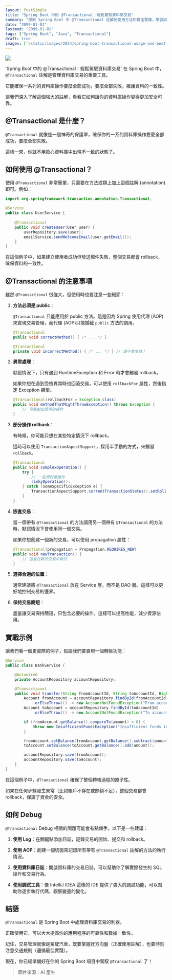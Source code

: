 ```yaml
---
layout: PostSimple
title: "Spring Boot 中的 @Transactional：輕鬆駕馭資料庫交易"
summary: "探索 Spring Boot 中 @Transactional 註解的使用方法和最佳實踐，學習如何有效管理資料庫交易，確保數據一致性和應用程序可靠性。"
date: "2099-01-01"
lastmod: "2099-01-01"
tags: ["Spring Boot", "Java", "Transactional"]
draft: true
images: ['/static/images/2024/spring-boot-transactional-usage-and-best-practices/cover.webp']
---
```


![](/static/images/2024/spring-boot-transactional-usage-and-best-practices/cover.webp)

 'Spring Boot 中的 @Transactional：輕鬆駕馭資料庫交易'
在 Spring Boot 中，`@Transactional` 註解是管理資料庫交易的重要工具。

它能確保一系列的資料庫操作要麼全部成功，要麼全部失敗，維護資料的一致性。

讓我們深入了解這個強大的註解，看看它如何讓你的資料庫操作變得更加安全可靠。

## @Transactional 是什麼？

`@Transactional` 就像是一個神奇的保護罩，確保你的一系列資料庫操作要麼全部成功，要麼全部失敗。

這樣一來，你就不用擔心資料庫中出現不一致的狀態了。

## 如何使用 @Transactional？

使用 `@Transactional` 非常簡單，只需要在方法或類上加上這個註解 (annotation) 即可。例如：

```java:UserService.java
import org.springframework.transaction.annotation.Transactional;

@Service
public class UserService {
    
    @Transactional
    public void createUser(User user) {
        userRepository.save(user);
        emailService.sendWelcomeEmail(user.getEmail());
    }
}
```

在這個例子中，如果建立使用者成功但發送郵件失敗，整個交易都會 rollback，確保資料的一致性。

## @Transactional 的注意事項

雖然 `@Transactional` 很強大，但使用時也要注意一些細節：

1. **方法必須是 public**：


   `@Transactional` 只能應用於 public 方法。這是因為 Spring 使用代理 (AOP) 來實現交易管理，而代理 (AOP)只能攔截 `public` 方法的調用。

   ```java:UserService.java
   @Transactional
   public void correctMethod() { /* ... */ }

   @Transactional
   private void incorrectMethod() { /* ... */ } // 這不會生效！
   ```

2. **異常處理**：

   默認情況下，只有遇到 RuntimeException 和 Error 時才會觸發 rollback。
   
   如果你想在遇到受檢異常時也回滾交易，可以使用 `rollbackFor` 屬性，然後指定 Exception 類型。

   ```java:UserService.java
   @Transactional(rollbackFor = Exception.class)
   public void methodThatMightThrowException() throws Exception {
       // 可能拋出異常的操作
   }
   ```

3. **部分操作 rollback**：

   有時候，你可能只想在某些特定情況下 rollback。
   
   這時可以使用 `TransactionAspectSupport`，採用半手動的方式，來觸發 `rollback`。

   ```java:UserService.java
   @Transactional
   public void complexOperation() {
       try {
           // 一些資料庫操作
           riskyOperation();
       } catch (SomeSpecificException e) {
           TransactionAspectSupport.currentTransactionStatus().setRollbackOnly();
       }
   }
   ```

4. **嵌套交易**：

   當一個帶有 `@Transactional` 的方法調用另一個帶有 `@Transactional` 的方法時，默認情況下會使用同一個交易。
   
   如果你想創建一個新的交易，可以使用 propagation 屬性：

   ```java:UserService.java
   @Transactional(propagation = Propagation.REQUIRES_NEW)
   public void newTransaction() {
       // 這會在新的交易中執行
   }
   ```

5. **選擇合適的位置**：

   通常建議將 `@Transactional` 放在 Service 層，而不是 DAO 層。這樣可以更好地控制交易的邊界。

6. **保持交易簡短**：

   盡量讓交易保持簡短，只包含必要的操作。這樣可以提高性能，減少資源佔用。

## 實戰示例

讓我們看一個更實際的例子，假設我們要實現一個轉帳功能：

```java
@Service
public class BankService {

    @Autowired
    private AccountRepository accountRepository;

    @Transactional
    public void transfer(String fromAccountId, String toAccountId, BigDecimal amount) {
        Account fromAccount = accountRepository.findById(fromAccountId)
            .orElseThrow(() -> new AccountNotFoundException("From account not found"));
        Account toAccount = accountRepository.findById(toAccountId)
            .orElseThrow(() -> new AccountNotFoundException("To account not found"));

        if (fromAccount.getBalance().compareTo(amount) < 0) {
            throw new InsufficientFundsException("Insufficient funds in the account");
        }

        fromAccount.setBalance(fromAccount.getBalance().subtract(amount));
        toAccount.setBalance(toAccount.getBalance().add(amount));

        accountRepository.save(fromAccount);
        accountRepository.save(toAccount);
    }
}
```

在這個例子中，`@Transactional` 確保了整個轉帳過程的原子性。

如果在任何步驟發生異常（比如賬戶不存在或餘額不足），整個交易都會 rollback，保證了資金的安全。

## 如何 Debug

`@Transactional` Debug 相關的問題可能會有點棘手。以下是一些建議：

1. **使用 Log**：在關鍵點添加日誌，記錄交易的開始、提交和 rollback。

2. **使用 AOP**：創建一個切面來記錄所有帶有 `@Transactional` 註解的方法的執行情況。

3. **使用資料庫日誌**：開啟資料庫的交易日誌，可以幫助你了解實際發生的 SQL 操作和交易行為。

4. **使用調試工具**：像 IntelliJ IDEA 這樣的 IDE 提供了強大的調試功能，可以幫助你逐步執行代碼，觀察變量的變化。

## 結語

`@Transactional` 是 Spring Boot 中處理資料庫交易的利器。

正確使用它，可以大大提高你的應用程序的可靠性和數據一致性。

記住，交易管理就像是駕駛汽車，既要掌握好方向盤（正確使用註解），也要時刻注意交通規則（遵循最佳實踐）。

現在，你已經準備好在你的 Spring Boot 項目中駕馭 `@Transactional` 了！

> 圖片來源：AI 產生